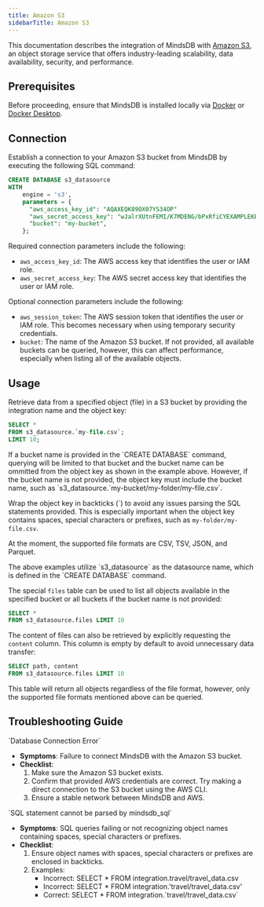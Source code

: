 ```yaml
---
title: Amazon S3
sidebarTitle: Amazon S3
---
```


This documentation describes the integration of MindsDB with [Amazon S3](https://docs.aws.amazon.com/AmazonS3/latest/userguide/Welcome.html), an object storage service that offers industry-leading scalability, data availability, security, and performance.

## Prerequisites

Before proceeding, ensure that MindsDB is installed locally via [Docker](/setup/self-hosted/docker) or [Docker Desktop](/setup/self-hosted/docker-desktop).

## Connection

Establish a connection to your Amazon S3 bucket from MindsDB by executing the following SQL command:

```sql
CREATE DATABASE s3_datasource
WITH
    engine = 's3',
    parameters = {
      "aws_access_key_id": "AQAXEQK89OX07YS34OP"
      "aws_secret_access_key": "wJalrXUtnFEMI/K7MDENG/bPxRfiCYEXAMPLEKEY",
      "bucket": "my-bucket",
    };
```

Required connection parameters include the following:

* `aws_access_key_id`: The AWS access key that identifies the user or IAM role.
* `aws_secret_access_key`: The AWS secret access key that identifies the user or IAM role.

Optional connection parameters include the following:

* `aws_session_token`: The AWS session token that identifies the user or IAM role. This becomes necessary when using temporary security credentials.
* `bucket`: The name of the Amazon S3 bucket. If not provided, all available buckets can be queried, however, this can affect performance, especially when listing all of the available objects.

## Usage

Retrieve data from a specified object (file) in a S3 bucket by providing the integration name and the object key:

```sql
SELECT *
FROM s3_datasource.`my-file.csv`;
LIMIT 10;
```

<Tip>
If a bucket name is provided in the `CREATE DATABASE` command, querying will be limited to that bucket and the bucket name can be ommitted from the object key as shown in the example above. However, if the bucket name is not provided, the object key must include the bucket name, such as `s3_datasource.`my-bucket/my-folder/my-file.csv`.

Wrap the object key in backticks (\`) to avoid any issues parsing the SQL statements provided. This is especially important when the object key contains spaces, special characters or prefixes, such as `my-folder/my-file.csv`.

At the moment, the supported file formats are CSV, TSV, JSON, and Parquet. 
</Tip>

<Note>
The above examples utilize `s3_datasource` as the datasource name, which is defined in the `CREATE DATABASE` command.
</Note>

The special `files` table can be used to list all objects available in the specified bucket or all buckets if the bucket name is not provided:

```sql
SELECT *
FROM s3_datasource.files LIMIT 10
```

The content of files can also be retrieved by explicitly requesting the `content` column. This column is empty by default to avoid unnecessary data transfer:

```sql
SELECT path, content
FROM s3_datasource.files LIMIT 10
```

<Tip>
This table will return all objects regardless of the file format, however, only the supported file formats mentioned above can be queried.
</Tip>

## Troubleshooting Guide

<Warning>
`Database Connection Error`

* **Symptoms**: Failure to connect MindsDB with the Amazon S3 bucket.
* **Checklist**:
    1. Make sure the Amazon S3 bucket exists.
    2. Confirm that provided AWS credentials are correct. Try making a direct connection to the S3 bucket using the AWS CLI.
    3. Ensure a stable network between MindsDB and AWS.
</Warning>

<Warning>
`SQL statement cannot be parsed by mindsdb_sql`

* **Symptoms**: SQL queries failing or not recognizing object names containing spaces, special characters or prefixes.
* **Checklist**:
    1. Ensure object names with spaces, special characters or prefixes are enclosed in backticks.
    2. Examples:
        * Incorrect: SELECT * FROM integration.travel/travel_data.csv
        * Incorrect: SELECT * FROM integration.'travel/travel_data.csv'
        * Correct: SELECT * FROM integration.\`travel/travel_data.csv\`
</Warning>